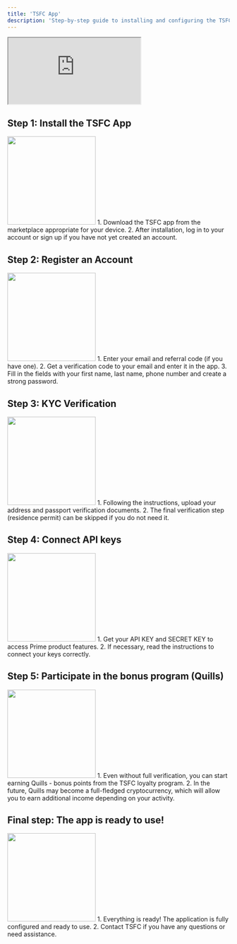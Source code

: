 ```yaml
---
title: 'TSFC App'
description: 'Step-by-step guide to installing and configuring the TSFC app'
---
```


<iframe src="https://www.youtube.com/embed/jhAT3jeLVEk"> </iframe>

## Step 1: Install the TSFC App
<img height="200" src="https://i.imgur.com/hiAjm72.jpeg" />
1. Download the TSFC app from the marketplace appropriate for your device.
2. After installation, log in to your account or sign up if you have not yet created an account.

## Step 2: Register an Account
<img height="200" src="https://i.imgur.com/RbRsuxM.jpeg" />
1. Enter your email and referral code (if you have one).
2. Get a verification code to your email and enter it in the app.
3. Fill in the fields with your first name, last name, phone number and create a strong password.

## Step 3: KYC Verification
<img height="200" src="https://i.imgur.com/1Hinlna.jpeg" />
1. Following the instructions, upload your address and passport verification documents.
2. The final verification step (residence permit) can be skipped if you do not need it.

## Step 4: Connect API keys
<img height="200" src="https://i.imgur.com/qsiFUnR.jpeg" />
1. Get your API KEY and SECRET KEY to access Prime product features.
2. If necessary, read the instructions to connect your keys correctly.

## Step 5: Participate in the bonus program (Quills)
<img height="200" src="https://i.imgur.com/4wGSxbf.jpeg" />
1. Even without full verification, you can start earning Quills - bonus points from the TSFC loyalty program.
2. In the future, Quills may become a full-fledged cryptocurrency, which will allow you to earn additional income depending on your activity.

## Final step: The app is ready to use!
<img height="200" src="https://i.imgur.com/02JO6dw.jpeg" />
1. Everything is ready! The application is fully configured and ready to use.
2. Contact TSFC if you have any questions or need assistance.
